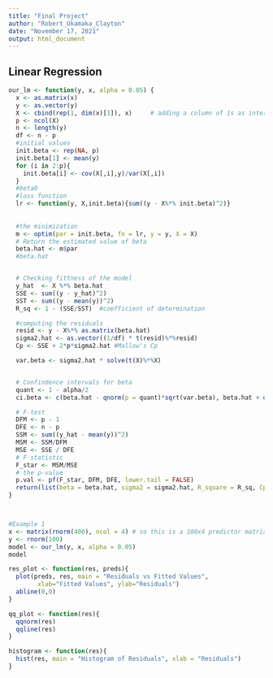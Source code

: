 ```yaml
---
title: "Final Project"
author: "Robert_Ukamaka_Clayton"
date: "November 17, 2021"
output: html_document
---
```



## Linear Regression

```r
our_lm <- function(y, x, alpha = 0.05) {
  x <- as.matrix(x)
  y <- as.vector(y)
  X <- cbind(rep(1, dim(x)[1]), x)     # adding a column of 1s as intercept to the design matrix X (100 x 5)
  p <- ncol(X)
  n <- length(y)
  df <- n - p
  #initial values 
  init.beta <- rep(NA, p)
  init.beta[1] <- mean(y)
  for (i in 2:p){ 
    init.beta[i] <- cov(X[,i],y)/var(X[,i])
  }
  #beta0
  #loss function 
  lr <- function(y, X,init.beta){sum((y - X%*% init.beta)^2)}
  
  
  #the minimization
  m <- optim(par = init.beta, fn = lr, y = y, X = X)
  # Return the estimated value of beta
  beta.hat <- m$par
  #beta.hat


  # Checking fittness of the model
  y_hat  <- X %*% beta.hat
  SSE <- sum((y - y_hat)^2)
  SST <- sum((y - mean(y))^2)
  R_sq <- 1 - (SSE/SST)  #coefficient of determination

  #computing the residuals
  resid <- y - X%*% as.matrix(beta.hat)
  sigma2.hat <- as.vector((1/df) * t(resid)%*%resid)
  Cp <- SSE + 2*p*sigma2.hat #Mallow's Cp

  var.beta <- sigma2.hat * solve(t(X)%*%X)


  # Confindence intervals for beta
  quant <- 1 - alpha/2
  ci.beta <- c(beta.hat - qnorm(p = quant)*sqrt(var.beta), beta.hat + qnorm(p = quant)*sqrt(var.beta))

  # F-test
  DFM <- p - 1
  DFE <- n - p
  SSM <- sum((y_hat - mean(y))^2)
  MSM <- SSM/DFM
  MSE <- SSE / DFE
  # F statistic
  F_star <- MSM/MSE
  # the p-value
  p.val <- pf(F_star, DFM, DFE, lower.tail = FALSE)
  return(list(beta = beta.hat, sigma2 = sigma2.hat, R_square = R_sq, Cp = Cp,  variance_beta = var.beta, ci = ci.beta, F_statistic = F_star, p_value = p.val))
}



#Example 1
x <- matrix(rnorm(400), ncol = 4) # so this is a 100x4 predictor matrix 
y <- rnorm(100)
model <- our_lm(y, x, alpha = 0.05)
model

```


```r
res_plot <- function(res, preds){
  plot(preds, res, main = "Residuals vs Fitted Values",
        xlab="Fitted Values", ylab="Residuals")
  abline(0,0)
}
```


```r
qq_plot <- function(res){
  qqnorm(res)
  qqline(res)
}
```

```r
histogram <- function(res){
  hist(res, main = "Histogram of Residuals", xlab = "Residuals")
}
```


